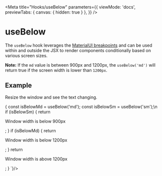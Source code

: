 <!-- useBelow.stories.mdx -->


<Meta
  title="Hooks/useBelow"
  parameters={{
    viewMode: 'docs',
    previewTabs: {
      canvas: { hidden: true }
     },
  }}
/>

# useBelow

The `useBelow` hook leverages the [MaterialUI breakpoints](https://mui.com/customization/breakpoints/) and can be used within and outside the JSX to render components conditionally based on various screen sizes.

**Note:** If the `md` value is between 900px and 1200px, the `useBelow('md')` will return true if the screen width is lower than `1200px`.

## Example

Resize the window and see the text changing.

<Story name="useBelow">
  <Canvas>
    <BelowExample />
  </Canvas>
  <Syntax code={`
    const App: FC = () => {
        const isBelowMd = useBelow('md');
        const isBelowSm = useBelow('sm');\n
        if (isBelowSm) {
          return <p>Window width is below 900px</p>;
        }
        if (isBelowMd) {
          return <p>Window width is below 1200px</p>;
        }
        return <p>Window width is above 1200px</p>;
    }
  `}/>
</Story>


